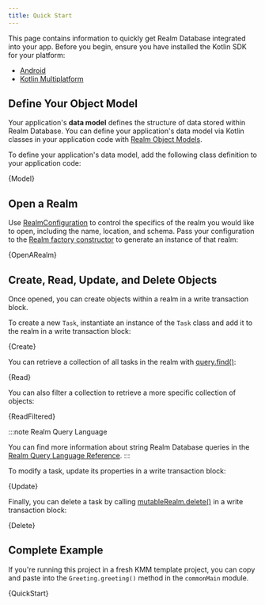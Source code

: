 ```yaml
---
title: Quick Start
---
```



This page contains information to quickly get Realm Database
integrated into your app. Before you begin, ensure you have installed
the Kotlin SDK for your platform:

- [Android](/sdk/kotlin/install/android)
- [Kotlin Multiplatform](/sdk/kotlin/install/kotlin-multiplatform)

## Define Your Object Model

Your application's **data model** defines the structure of data
stored within Realm Database.
You can define your application's data model via Kotlin
classes in your application code with
[Realm Object Models](https://docs.mongodb.com/realm/sync/data-model/create-a-schema/#std-label-create-schema-from-rom).

To define your application's data model, add the following class
definition to your application code:

<CodeBlock language="kotlin">{Model}</CodeBlock>

## Open a Realm

Use [RealmConfiguration](https://docs.mongodb.com/realm-sdks/kotlin/latest/library-base/-realm%20-kotlin%20-multiplatform%20-s-d-k/io.realm/-realm-configuration/index.html)
to control the specifics of the realm you
would like to open, including the name, location, and schema.
Pass your configuration to the [Realm factory constructor](https://docs.mongodb.com/realm-sdks/kotlin/latest/library-base/-realm%20-kotlin%20-multiplatform%20-s-d-k/io.realm/-realm/-companion/index.html)
to generate an instance of that realm:

<CodeBlock language="kotlin">{OpenARealm}</CodeBlock>

## Create, Read, Update, and Delete Objects

Once opened, you can create objects within a realm in a
write transaction block.

To create a new `Task`, instantiate an instance of the
`Task` class and add it to the realm in a write transaction block:

<CodeBlock language="kotlin">{Create}</CodeBlock>

You can retrieve a collection of all tasks in the realm with
[query.find()](https://docs.mongodb.com/realm-sdks/kotlin/latest/library-base/-realm%20-kotlin%20-multiplatform%20-s-d-k/io.realm.query/find.html):

<CodeBlock language="kotlin">{Read}</CodeBlock>

You can also filter a collection to retrieve a more specific collection
of objects:

<CodeBlock language="kotlin">{ReadFiltered}</CodeBlock>

:::note Realm Query Language

You can find more information about string Realm Database queries in
the [Realm Query Language Reference](sdk/kotlin/realm-database/query-language).
:::

To modify a task, update its properties in a write transaction block:

<CodeBlock language="kotlin">{Update}</CodeBlock>

Finally, you can delete a task by calling [mutableRealm.delete()](https://docs.mongodb.com/realm-sdks/kotlin/latest/library-base/-realm%20-kotlin%20-multiplatform%20-s-d-k/io.realm/-mutable-realm/delete.html)
in a write transaction block:

<CodeBlock language="kotlin">{Delete}</CodeBlock>

## Complete Example

If you're running this project in a fresh KMM template project, you can
copy and paste into the `Greeting.greeting()` method in the
`commonMain` module.

<CodeBlock language="kotlin">{QuickStart}</CodeBlock>
